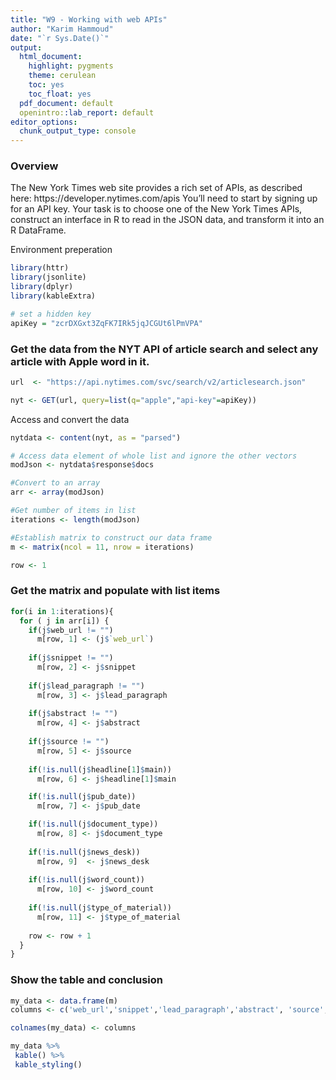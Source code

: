```yaml
---
title: "W9 - Working with web APIs"
author: "Karim Hammoud"
date: "`r Sys.Date()`"
output:
  html_document:
    highlight: pygments
    theme: cerulean
    toc: yes
    toc_float: yes
  pdf_document: default
  openintro::lab_report: default
editor_options:
  chunk_output_type: console
---
```


### Overview

The New York Times web site provides a rich set of APIs, as described here: https://developer.nytimes.com/apis You’ll need to start by signing up for an API key.
Your task is to choose one of the New York Times APIs, construct an interface in R to read in the JSON data, and transform it into an R DataFrame.

Environment preperation

```r
library(httr)
library(jsonlite)
library(dplyr)
library(kableExtra)

```

```r
# set a hidden key
apiKey = "zcrDXGxt3ZqFK7IRk5jqJCGUt6lPmVPA"
```

### Get the data from the NYT API of article search and select any article with Apple word in it.
```r
url  <- "https://api.nytimes.com/svc/search/v2/articlesearch.json"

nyt <- GET(url, query=list(q="apple","api-key"=apiKey))

```

Access and convert the data
```r
nytdata <- content(nyt, as = "parsed") 

# Access data element of whole list and ignore the other vectors
modJson <- nytdata$response$docs 

#Convert to an array
arr <- array(modJson)

#Get number of items in list
iterations <- length(modJson)

#Establish matrix to construct our data frame 
m <- matrix(ncol = 11, nrow = iterations)

row <- 1
```


### Get the matrix and populate with list items 

```R
for(i in 1:iterations){
  for ( j in arr[i]) { 
    if(j$web_url != "")
      m[row, 1] <- (j$`web_url`)
    
    if(j$snippet != "")
      m[row, 2] <- j$snippet
    
    if(j$lead_paragraph != "")
      m[row, 3] <- j$lead_paragraph
    
    if(j$abstract != "")
      m[row, 4] <- j$abstract
    
    if(j$source != "")
      m[row, 5] <- j$source
    
    if(!is.null(j$headline[1]$main))
      m[row, 6] <- j$headline[1]$main

    if(!is.null(j$pub_date))
      m[row, 7] <- j$pub_date

    if(!is.null(j$document_type))
      m[row, 8] <- j$document_type
    
    if(!is.null(j$news_desk))
      m[row, 9]  <- j$news_desk
    
    if(!is.null(j$word_count))
      m[row, 10] <- j$word_count
    
    if(!is.null(j$type_of_material))
      m[row, 11] <- j$type_of_material
    
    row <- row + 1
  }
}
```

### Show the table and conclusion
```r
my_data <- data.frame(m)
columns <- c('web_url','snippet','lead_paragraph','abstract', 'source', 'main', 'pub_date', 'document_type', 'news_desk', 'word_count', 'type_of_material')

colnames(my_data) <- columns

my_data %>% 
 kable() %>%  
 kable_styling()
```

